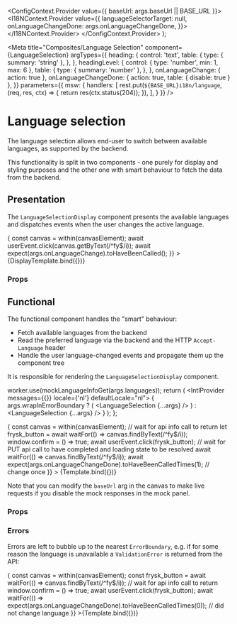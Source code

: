


  <ConfigContext.Provider value={{ baseUrl: args.baseUrl || BASE_URL }}>
    <I18NContext.Provider value={{
      languageSelectorTarget: null,
      onLanguageChangeDone: args.onLanguageChangeDone,
    }}>
      <Story />
    </I18NContext.Provider>
  </ConfigContext.Provider>
);


<Meta
  title="Composites/Language Selection"
  component={LanguageSelection}
  argTypes={{
    heading: {
      control: 'text',
      table: {
        type: { summary: 'string' },
      },
    },
    headingLevel: {
      control: { type: 'number', min: 1, max: 6 },
      table: {
        type: { summary: 'number' },
      },
    },
    onLanguageChange: { action: true },
    onLanguageChangeDone: {
      action: true,
      table: { disable: true }
    },
  }}
  parameters={{
    msw: {
      handlers: [
        rest.put(`${BASE_URL}i18n/language`, (req, res, ctx) => {
          return res(ctx.status(204));
        }),
      ],
    }
  }}
/>

# Language selection

The language selection allows end-user to switch between available languages, as supported
by the backend.

This functionality is split in two components - one purely for display and
styling purposes and the other one with smart behaviour to fetch the data
from the backend.

## Presentation

The `LanguageSelectionDisplay` component presents the available languages and
dispatches events when the user changes the active language.


<Canvas>
  <Story
    name="Display"
    args={{
      heading: 'Language selection',
      headingLevel: 2,
      headingId: 'heading-id',
      items: [
        {
          lang: 'en',
          textContent: 'EN',
          label: 'English',
          current: true,
        },
        {
          lang: 'nl',
          textContent: 'NL',
          label: 'Nederlands',
          current: false,
        },
        {
          lang: 'fy',
          textContent: 'FY',
          label: 'frysk',
          current: false,
        },
      ],
    }}
    play={async ({ args, canvasElement }) => {
      const canvas = within(canvasElement);
      await userEvent.click(canvas.getByText(/^fy$/i));
      await expect(args.onLanguageChange).toHaveBeenCalled();
    }}
  >
    {DisplayTemplate.bind({})}
  </Story>
</Canvas>

### Props

<ArgsTable of={LanguageSelectionDisplay} />

## Functional

The functional component handles the "smart" behaviour:

* Fetch available languages from the backend
* Read the preferred language via the backend and the HTTP `Accept-Language` header
* Handle the user language-changed events and propagate them up the component tree

It is responsible for rendering the `LanguageSelectionDisplay` component.

  worker.use(mockLanguageInfoGet(args.languages));
  return (
    <IntlProvider messages={{}} locale={'nl'} defaultLocale="nl">
      {
        args.wrapInErrorBoundary
          ? (
            <ErrorBoundary>
              <LanguageSelection {...args} />
            </ErrorBoundary>
          )
          : <LanguageSelection {...args} />
      }
    </IntlProvider>
  );
};

<Canvas>
  <Story
    name="Functional"
    decorators={[ConfigDecorator]}
    parameters={{
      controls: { expanded: true },
      docs: {
        source: {
          type: 'dynamic',
          excludeDecorators: true,
        }
      }
    }}
    args={{
      baseUrl: process.env.REACT_APP_BASE_API_URL || BASE_URL,
      languages: DEFAULT_LANGUAGES,
    }}
    argTypes={{
      baseUrl: {
        description: '`string`, used when the mocks are disabled and passed to the config context.',
      }
    }}
    play={async ({args, canvasElement}) => {
      const canvas = within(canvasElement);
      // wait for api info call to return
      let frysk_button = await waitFor(() => canvas.findByText(/^fy$/i));
      window.confirm = () => true;
      await userEvent.click(frysk_button);
      // wait for PUT api call to have completed and loading state to be resolved
      await waitFor(() => canvas.findByText(/^fy$/i));
      await expect(args.onLanguageChangeDone).toHaveBeenCalledTimes(1); // change once
    }}
  >
    {Template.bind({})}
  </Story>
</Canvas>

Note that you can modify the `baseUrl` arg in the canvas to make live requests if you disable the
mock responses in the mock panel.

### Props

<ArgsTable of={LanguageSelection} />

### Errors

Errors are left to bubble up to the nearest `ErrorBoundary`, e.g. if for some reason the language is unavailable a `ValidationError` is returned from the API:

<Canvas>
  <Story
    name="Unavailable language"
    decorators={[ConfigDecorator]}
    args={{
      wrapInErrorBoundary: true,
      languages: DEFAULT_LANGUAGES,
    }}
    argTypes={{
      heading: { table: { disable: true } },
      headingLevel: { table: { disable: true } },
    }}
    parameters={{
      msw: {
        handlers: [
          mockInvalidLanguageChoicePut('fy'),
        ],
      },
      docs: {
        source: {
          type: 'dynamic',
          excludeDecorators: true,
        }
      }
    }}
    play={async ({args, canvasElement}) => {
      const canvas = within(canvasElement);
      const frysk_button = await waitFor(() => canvas.findByText(/^fy$/i)); // wait for api info call to return
      window.confirm = () => true;
      await userEvent.click(frysk_button);
      await waitFor(() => expect(args.onLanguageChangeDone).toHaveBeenCalledTimes(0)); // did not change language
    }}
  >{Template.bind({})}</Story>
</Canvas>

